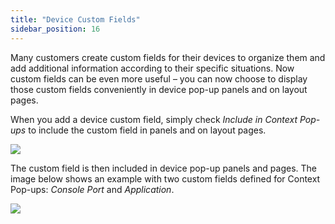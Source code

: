 ```yaml
---
title: "Device Custom Fields"
sidebar_position: 16
---
```


Many customers create custom fields for their devices to organize them and add additional information according to their specific situations. Now custom fields can be even more useful – you can now choose to display those custom fields conveniently in device pop-up panels and on layout pages.

When you add a device custom field, simply check _Include in Context Pop-ups_ to include the custom field in panels and on layout pages.

![](/assets/images/17.07.00_device-custom-fields-700x248.png)

The custom field is then included in device pop-up panels and pages. The image below shows an example with two custom fields defined for Context Pop-ups: _Console Port_ and _Application_.

![](/assets/images/17.07.00_device-cfconsole-port.png)
